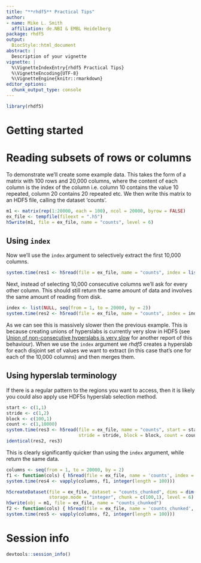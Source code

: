 ```yaml
---
title: "**rhdf5** Practical Tips"
author:
- name: Mike L. Smith
  affiliation: de.NBI & EMBL Heidelberg
package: rhdf5
output:
  BiocStyle::html_document
abstract: |
  Description of your vignette
vignette: |
  %\VignetteIndexEntry{rhdf5 Practical Tips}
  %\VignetteEncoding{UTF-8}
  %\VignetteEngine{knitr::rmarkdown}
editor_options: 
  chunk_output_type: console
---
```


```r
library(rhdf5)
```

# Getting started

# Reading subsets of rows or columns

To demonstrate we'll create some example data.  This takes the form of a matrix with 100 rows and 20,000 columns, where the content of each column is the index of the column i.e. column 10 contains the value 10 repeated, column 20 contains 20 repeated etc.  We then write this matrix to an HDF5 file, calling the dataset 'counts'.

```r
m1 <- matrix(rep(1:20000, each = 100), ncol = 20000, byrow = FALSE)
ex_file <- tempfile(fileext = ".h5")
h5write(m1, file = ex_file, name = "counts", level = 6)
```
## Using `index`

Now we'll use the `index` argument to selectively extract the first 10,000 columns.

```r
system.time(res1 <- h5read(file = ex_file, name = "counts", index = list(NULL, 1:10000)))
```

Next, instead of selecting 10,000 consecutive columns we'll ask for every other column.  This should still return the same amount of data and involves the same amount of reading from disk.

```r
index <- list(NULL, seq(from = 1, to = 20000, by = 2))
system.time(res2 <- h5read(file = ex_file, name = "counts", index = index))
```

As we can see this is massively slower then the previous example.  This is because creating unions of hyperslabs is currently very slow in HDF5 (see [Union of non-consecutive hyperslabs is very slow](https://forum.hdfgroup.org/t/union-of-non-consecutive-hyperslabs-is-very-slow/5062) for another report of this behaviour).  When we use the `index` argument we *rhdf5* creates a hyperslab for each disjoint set of values we want to extract (in this case that's one for each of the 10,000 columns) and then merges them.

## Using hyperslab terminology

If there is a regular pattern to the regions you want to access, then it is likely you could also apply use HDF5s hyperslab selection method.

```r
start <- c(1,1)
stride <- c(1,2)
block <- c(100,1)
count <- c(1,10000)
system.time(res3 <- h5read(file = ex_file, name = "counts", start = start,
                           stride = stride, block = block, count = count))
identical(res2, res3)
```

This is clearly significantly quicker than using the `index` argument, while return the same data.

```r
columns <- seq(from = 1, to = 20000, by = 2)
f1 <- function(cols) { h5read(file = ex_file, name = 'counts', index = list(NULL, cols))}
system.time(res4 <- vapply(columns, f1, integer(length = 100)))
```

```r
h5createDataset(file = ex_file, dataset = "counts_chunked", dims = dim(m1),
                storage.mode = "integer", chunk = c(100,1), level = 6)
h5write(obj = m1, file = ex_file, name = "counts_chunked")
f2 <- function(cols) { h5read(file = ex_file, name = 'counts_chunked', index = list(NULL, cols))}
system.time(res5 <- vapply(columns, f2, integer(length = 100)))
```

# Session info {.unnumbered}

```r
devtools::session_info()
```
